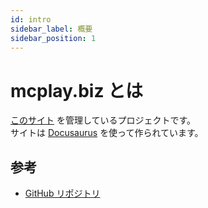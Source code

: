 ```yaml
---
id: intro
sidebar_label: 概要
sidebar_position: 1
---
```


# mcplay.biz とは

[このサイト](https://www.mcplay.biz/) を管理しているプロジェクトです。  
サイトは [Docusaurus](https://docusaurus.io/) を使って作られています。

## 参考

- [GitHub リポジトリ](https://github.com/mcplaynetwork/www.mcplay.biz)
